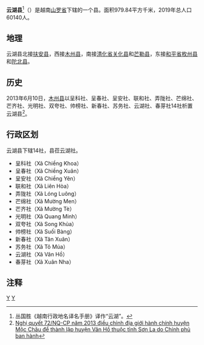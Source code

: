 {{Infobox Settlement
|name                   = 云湖县
|settlement_type        = 县
|official_name          = 
|other_name             = 
|native_name            = {{lang|vi|Huyện Vân Hồ}}
|nickname               = 
|motto                  = 
|image_skyline          = 
|imagesize              = 
|image_caption          = 
|image_flag             = 
|flag_size              = 
|image_seal             = 
|seal_size              = 
|image_shield           = 
|shield_size            = 
|image_blank_emblem     = 
|blank_emblem_size      = 
|image_map              = {{Infobox mapframe|frame-width=250|zoom=10}}
|mapsize                = 
|map_caption            = 
|image_map1             = 
|mapsize1               = 
|map_caption1           = 
|pushpin_map            = Vietnam
|pushpin_label_position = bottom
|pushpin_map_caption    = 
|pushpin_map1           = 
|pushpin_label_position1= 
|pushpin_map_caption1   = 
|subdivision_type       = 国家
|subdivision_name       = {{flag|Vietnam}}
|subdivision_type1      = [[越南行政区划|省]]
|subdivision_name1      = [[山罗省|山罗省]]
|subdivision_type2      = 行政区划
|subdivision_name2      = 14社
|subdivision_type3      = 
|subdivision_name3      = 
|seat_type              = 县莅
|seat                   = {{link-vi|云湖社|Vân Hồ (xã)}}
|government_type        = 
|leader_title           = 
|leader_name            = 
|leader_title1          = 
|leader_name1           = 
|established_title      = 
|established_date       = 
|area_magnitude         = 
|unit_pref              = 
|area_footnotes         = 
|area_total_km2         = 979.84
|area_land_km2          = 
|area_water_km2         = 
|area_water_percent     = 
|area_urban_km2         = 
|area_metro_km2         = 
|population_as_of       = 2019年
|population_footnotes   = 
|population_note        = 
|population_total       = 60140
|population_density_km2 = auto
|population_metro             = 
|population_density_metro_km2 = 
|population_urban             = 
|population_density_urban_km2 = 
|timezone               = [[越南标准时间|越南标准时间]]
|utc_offset             = +7
|elevation_footnotes    = 
|elevation_m            = 
|coor_type              = 
|coordinates            = 
|postal_code_type       = 
|postal_code            = 
|area_code              = 
|website                = [https://vanho.sonla.gov.vn 云湖县电子信息门户网站]
|footnotes              = 
}}
'''云湖县'''<ref>丛国胜《越南行政地名译名手册》译作“云湖”。</ref>（{{vie|v='''Huyện Vân Hồ'''}}）是越南[[山罗省|山罗省]]下辖的一个县。面积979.84平方千米，2019年总人口60140人。

==地理==
云湖县北接[[扶安县|扶安县]]，西接[[木州县|木州县]]，南接[[清化省|清化省]][[关化县|关化县]]和[[芒勒县|芒勒县]]，东接[[和平省|和平省]][[枚州县|枚州县]]和[[陀北县|陀北县]]。

==历史==
2013年6月10日，[[木州县|木州县]]以呈科社、呈春社、呈安社、联和社、弄陇社、芒绵社、芒齐社、光明社、双夸社、帅榜社、新春社、苏务社、云湖社、春芽社14社析置云湖县<ref>[https://thuvienphapluat.vn/van-ban/Bo-may-hanh-chinh/Nghi-quyet-72-NQ-CP-nam-2013-dieu-chinh-dia-gioi-hanh-chinh-huyen-Moc-Chau-193037.aspx Nghị quyết 72/NQ-CP năm 2013 điều chỉnh địa giới hành chính huyện Mộc Châu để thành lập huyện Vân Hồ thuộc tỉnh Sơn La do Chính phủ ban hành]</ref>。

==行政区划==
云湖县下辖14社，县莅云湖社。
*呈科社（Xã Chiềng Khoa）
*呈春社（Xã Chiềng Xuân）
*呈安社（Xã Chiềng Yên）
*联和社（Xã Liên Hòa）
*弄陇社（Xã Lóng Luông）
*芒绵社（Xã Mường Men）
*芒齐社（Xã Mường Tè）
*光明社（Xã Quang Minh）
*双夸社（Xã Song Khủa）
*帅榜社（Xã Suối Bàng）
*新春社（Xã Tân Xuân）
*苏务社（Xã Tô Múa）
*云湖社（Xã Vân Hồ）
*春芽社（Xã Xuân Nha）

==注释==
{{reflist}}

{{山罗省行政区划}}
{{越南西北部之县市镇区域划分}}

[[Category:越南县份|Y]]
[[Category:山罗省|Y]]